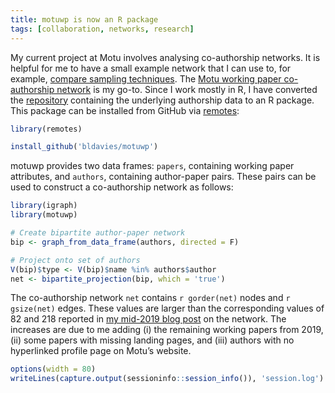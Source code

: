 ```yaml
---
title: motuwp is now an R package
tags: [collaboration, networks, research]
---
```


My current project at Motu involves analysing co-authorship networks.
It is helpful for me to have a small example network that I can use to, for example, [compare sampling techniques][sampling-post].
The [Motu working paper co-authorship network](/blog/coauthorship-networks-motu/) is my go-to.
Since I work mostly in R, I have converted the [repository](https://github.com/bldavies/motuwp) containing the underlying authorship data to an R package.
This package can be installed from GitHub via [remotes](https://github.com/r-lib/remotes):

```r
library(remotes)

install_github('bldavies/motuwp')
```
 
motuwp provides two data frames: `papers`, containing working paper attributes, and `authors`, containing author-paper pairs.
These pairs can be used to construct a co-authorship network as follows:

```r
library(igraph)
library(motuwp)

# Create bipartite author-paper network
bip <- graph_from_data_frame(authors, directed = F)

# Project onto set of authors
V(bip)$type <- V(bip)$name %in% authors$author
net <- bipartite_projection(bip, which = 'true')
```

The co-authorship network `net` contains `r gorder(net)` nodes and `r gsize(net)` edges.
These values are larger than the corresponding values of 82 and 218 reported in [my mid-2019 blog post][sampling-post] on the network.
The increases are due to me adding (i) the remaining working papers from 2019, (ii) some papers with missing landing pages, and (iii) authors with no hyperlinked profile page on Motu's website.

```r
options(width = 80)
writeLines(capture.output(sessioninfo::session_info()), 'session.log')
```

[sampling-post]: /blog/sampling-motu-coauthorship-network/
